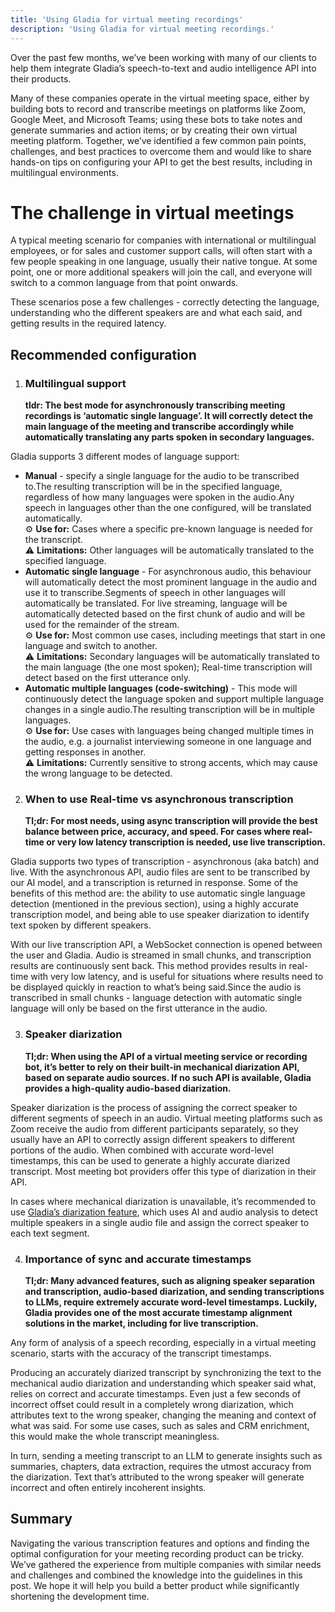 ```yaml
---
title: 'Using Gladia for virtual meeting recordings'
description: 'Using Gladia for virtual meeting recordings.'
---
```


Over the past few months, we’ve been working with many of our clients to help them integrate Gladia’s speech-to-text and audio intelligence API into their products.

Many of these companies operate in the virtual meeting space, either by building bots to record and transcribe meetings on platforms like Zoom, Google Meet, and Microsoft Teams; using these bots to take notes and generate summaries and action items; or by creating their own virtual meeting platform. Together, we’ve identified a few common pain points, challenges, and best practices to overcome them and would like to share hands-on tips on configuring your API to get the best results, including in multilingual environments.

# The challenge in virtual meetings

A typical meeting scenario for companies with international or multilingual employees, or for sales and customer support calls, will often start with a few people speaking in one language, usually their native tongue. At some point, one or more additional speakers will join the call, and everyone will switch to a common language from that point onwards.

These scenarios pose a few challenges - correctly detecting the language, understanding who the different speakers are and what each said, and getting results in the required latency.

## Recommended configuration

1. ### Multilingual support
   **tldr: The best mode for asynchronously transcribing meeting recordings is ‘automatic single language’. It will correctly detect the main language of the meeting and transcribe accordingly while automatically translating any parts spoken in secondary languages.**

Gladia supports 3 different modes of language support:

- **Manual** - specify a single language for the audio to be transcribed to.The resulting transcription will be in the specified language, regardless of how many languages were spoken in the audio.Any speech in languages other than the one configured, will be translated automatically.  
  ⚙️ **Use for:** Cases where a specific pre-known language is needed for the transcript.  
  ⚠️ **Limitations:** Other languages will be automatically translated to the specified language.
- **Automatic single language** - For asynchronous audio, this behaviour will automatically detect the most prominent language in the audio and use it to transcribe.Segments of speech in other languages will automatically be translated. For live streaming, language will be automatically detected based on the first chunk of audio and will be used for the remainder of the stream.  
  ⚙️ **Use for:** Most common use cases, including meetings that start in one language and switch to another.  
  ⚠️ **Limitations:** Secondary languages will be automatically translated to the main language (the one most spoken); Real-time transcription will detect based on the first utterance only.
- **Automatic multiple languages (code-switching)** - This mode will continuously detect the language spoken and support multiple language changes in a single audio.The resulting transcription will be in multiple languages.  
  ⚙️ **Use for:** Use cases with languages being changed multiple times in the audio, e.g. a journalist interviewing someone in one language and getting responses in another.  
  ⚠️ **Limitations:** Currently sensitive to strong accents, which may cause the wrong language to be detected.

2. ### When to use Real-time vs asynchronous transcription
   **Tl;dr: For most needs, using async transcription will provide the best balance between price, accuracy, and speed. For cases where real-time or very low latency transcription is needed, use live transcription.**

Gladia supports two types of transcription - asynchronous (aka batch) and live. With the asynchronous API, audio files are sent to be transcribed by our AI model, and a transcription is returned in response. Some of the benefits of this method are: the ability to use automatic single language detection (mentioned in the previous section), using a highly accurate transcription model, and being able to use speaker diarization to identify text spoken by different speakers.

With our live transcription API, a WebSocket connection is opened between the user and Gladia. Audio is streamed in small chunks, and transcription results are continuously sent back. This method provides results in real-time with very low latency, and is useful for situations where results need to be displayed quickly in reaction to what’s being said.Since the audio is transcribed in small chunks - language detection with automatic single language will only be based on the first utterance in the audio.

3. ### Speaker diarization
   **Tl;dr: When using the API of a virtual meeting service or recording bot, it’s better to rely on their built-in mechanical diarization API, based on separate audio sources. If no such API is available, Gladia provides a high-quality audio-based diarization.**

Speaker diarization is the process of assigning the correct speaker to different segments of speech in an audio. Virtual meeting platforms such as Zoom receive the audio from different participants separately, so they usually have an API to correctly assign different speakers to different portions of the audio. When combined with accurate word-level timestamps, this can be used to generate a highly accurate diarized transcript. Most meeting bot providers offer this type of diarization in their API.

In cases where mechanical diarization is unavailable, it’s recommended to use [Gladia’s diarization feature](https://www.gladia.io/blog/gladia-speech-to-text-api-speaker-diarization), which uses AI and audio analysis to detect multiple speakers in a single audio file and assign the correct speaker to each text segment.

4. ### Importance of sync and accurate timestamps
   **Tl;dr: Many advanced features, such as aligning speaker separation and transcription, audio-based diarization, and sending transcriptions to LLMs, require extremely accurate word-level timestamps. Luckily, Gladia provides one of the most accurate timestamp alignment solutions in the market, including for live transcription.**

Any form of analysis of a speech recording, especially in a virtual meeting scenario, starts with the accuracy of the transcript timestamps.

Producing an accurately diarized transcript by synchronizing the text to the mechanical audio diarization and understanding which speaker said what, relies on correct and accurate timestamps. Even just a few seconds of incorrect offset could result in a completely wrong diarization, which attributes text to the wrong speaker, changing the meaning and context of what was said. For some use cases, such as sales and CRM enrichment, this would make the whole transcript meaningless.

In turn, sending a meeting transcript to an LLM to generate insights such as summaries, chapters, data extraction, requires the utmost accuracy from the diarization. Text that’s attributed to the wrong speaker will generate incorrect and often entirely incoherent insights.

## Summary

Navigating the various transcription features and options and finding the optimal configuration for your meeting recording product can be tricky. We’ve gathered the experience from multiple companies with similar needs and challenges and combined the knowledge into the guidelines in this post. We hope it will help you build a better product while significantly shortening the development time.